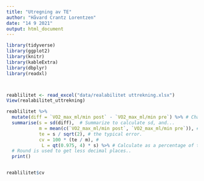```yaml
---
title: "Utregning av TE"
author: "Håvard Crantz Lorentzen"
date: "14 9 2021"
output: html_document
---
```

```r
library(tidyverse)
library(ggplot2)
library(knitr)
library(kableExtra)
library(dbplyr)
library(readxl)



reablilitet <- read_excel("data/realabilitet uttrekning.xlsx")
View(realabilitet_uttrekning)

reablilitet %>%
  mutate(diff = `VO2_max_ml/min post` - `VO2_max_ml/min pre`) %>% # Change/difference score
  summarise(s = sd(diff),  # Summarize to calculate sd, and... 
            m = mean(c(`VO2_max_ml/min post`, `VO2_max_ml/min pre`)), # mean
            te = s / sqrt(2), # the typical error. 
            cv = 100 * (te / m), # 
             L = qt(0.975, 4) * s) %>% # Calculate as a percentage of the mean
  # Round is used to get less decimal places..
  print()


reablilitet$cv
  
  
```



